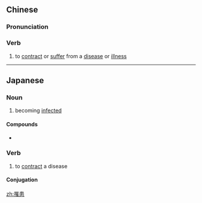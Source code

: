 ==Chinese==
{{zh-forms}}

===Pronunciation===
{{zh-pron
|m=líhuàn
|c=lei4 waan6
|cat=v
}}

===Verb===
{{zh-verb}}

# to [[contract]] or [[suffer]] from a [[disease]] or [[illness]]

----

==Japanese==
{{ja-kanjitab|り|かん|yomi=o}}

===Noun===
{{ja-noun|りかん}}

# becoming [[infected]]

====Compounds====
* {{l/ja|罹患率}}

===Verb===
{{ja-verb-suru|tr=intrans|りかん}}

# to [[contract]] a disease

====Conjugation====
{{ja-suru|りかん}}

[[zh:罹患]]